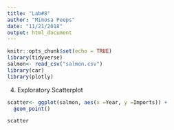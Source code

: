 ```yaml
---
title: "Lab#8"
author: "Mimosa Peeps"
date: "11/21/2018"
output: html_document
---
```


```r
knitr::opts_chunk$set(echo = TRUE)
library(tidyverse)
salmon<- read_csv("salmon.csv")
library(car)
library(plotly)
```

4. Exploratory Scatterplot

```r
scatter<- ggplot(salmon, aes(x =Year, y =Imports)) +
  geom_point()

scatter
```

